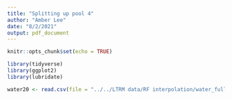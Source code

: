 ```yaml
---
title: "Splitting up pool 4"
author: "Amber Lee"
date: "8/2/2021"
output: pdf_document
---
```



```r
knitr::opts_chunk$set(echo = TRUE)
```

```r
library(tidyverse)
library(ggplot2)
library(lubridate)
```

```r
water20 <- read.csv(file = "../../LTRM data/RF interpolation/water_full.csv")
```

